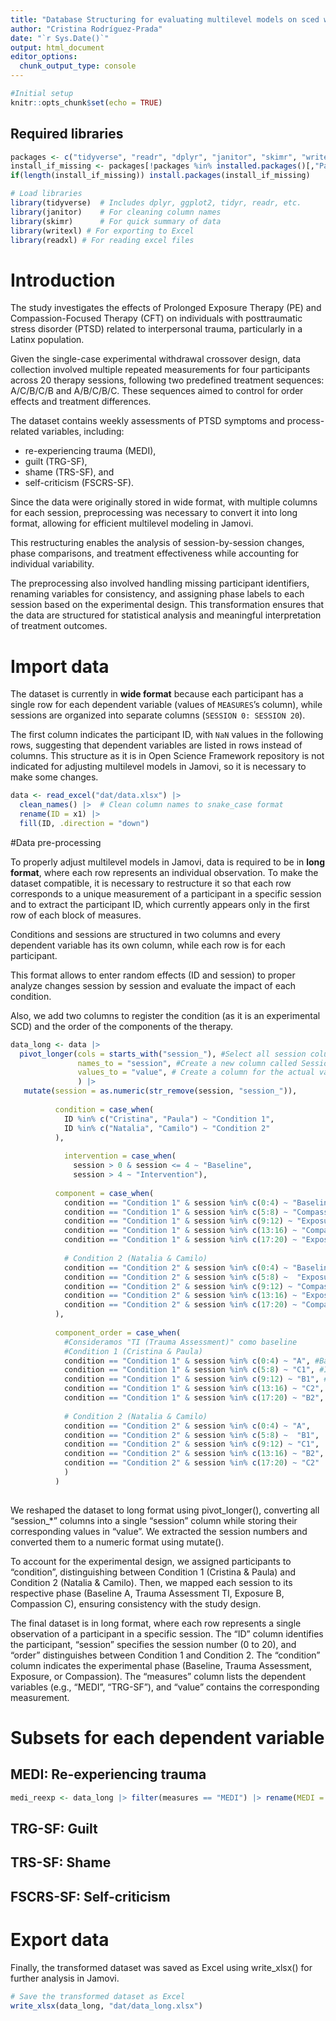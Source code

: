 ```yaml
---
title: "Database Structuring for evaluating multilevel models on sced with empirical data from Bernal et al. 2025"
author: "Cristina Rodríguez-Prada"
date: "`r Sys.Date()`"
output: html_document
editor_options: 
  chunk_output_type: console
---
```


```r
#Initial setup
knitr::opts_chunk$set(echo = TRUE)
```

## Required libraries

```r
packages <- c("tidyverse", "readr", "dplyr", "janitor", "skimr", "writexl", "readxl")
install_if_missing <- packages[!packages %in% installed.packages()[,"Package"]]
if(length(install_if_missing)) install.packages(install_if_missing)

# Load libraries
library(tidyverse)  # Includes dplyr, ggplot2, tidyr, readr, etc.
library(janitor)    # For cleaning column names
library(skimr)      # For quick summary of data
library(writexl) # For exporting to Excel
library(readxl) # For reading excel files
```

# Introduction

The study investigates the effects of Prolonged Exposure Therapy (PE) and Compassion-Focused Therapy (CFT) on individuals with posttraumatic stress disorder (PTSD) related to interpersonal trauma, particularly in a Latinx population.

Given the single-case experimental withdrawal crossover design, data collection involved multiple repeated measurements for four participants across 20 therapy sessions, following two predefined treatment sequences: A/C/B/C/B and A/B/C/B/C.
These sequences aimed to control for order effects and treatment differences.

The dataset contains weekly assessments of PTSD symptoms and process-related variables, including:

-   re-experiencing trauma (MEDI),
-   guilt (TRG-SF),
-   shame (TRS-SF), and
-   self-criticism (FSCRS-SF).

Since the data were originally stored in wide format, with multiple columns for each session, preprocessing was necessary to convert it into long format, allowing for efficient multilevel modeling in Jamovi.

This restructuring enables the analysis of session-by-session changes, phase comparisons, and treatment effectiveness while accounting for individual variability.

The preprocessing also involved handling missing participant identifiers, renaming variables for consistency, and assigning phase labels to each session based on the experimental design.
This transformation ensures that the data are structured for statistical analysis and meaningful interpretation of treatment outcomes.

# Import data

The dataset is currently in **wide format** because each participant has a single row for each dependent variable (values of `MEASURES`'s column), while sessions are organized into separate columns (`SESSION 0: SESSION 20`).

The first column indicates the participant ID, with `NaN` values in the following rows, suggesting that dependent variables are listed in rows instead of columns.
This structure as it is in Open Science Framework repository is not indicated for adjusting multilevel models in Jamovi, so it is necessary to make some changes.

```r
data <- read_excel("dat/data.xlsx") |> 
  clean_names() |>  # Clean column names to snake_case format
  rename(ID = x1) |> 
  fill(ID, .direction = "down")
```

#Data pre-processing

To properly adjust multilevel models in Jamovi, data is required to be in **long format**, where each row represents an individual observation.
To make the dataset compatible, it is necessary to restructure it so that each row corresponds to a unique measurement of a participant in a specific session\
and to extract the participant ID, which currently appears only in the first row of each block of measures.

Conditions and sessions are structured in two columns and every dependent variable has its own column, while each row is for each participant.

This format allows to enter random effects (ID and session) to proper analyze changes session by session and evaluate the impact of each condition.

Also, we add two columns to register the condition (as it is an experimental SCD) and the order of the components of the therapy.

```r
data_long <- data |> 
  pivot_longer(cols = starts_with("session_"), #Select all session columns
               names_to = "session", #Create a new column called Session
               values_to = "value", # Create a column for the actual values
               ) |> 
   mutate(session = as.numeric(str_remove(session, "session_")),
          
          condition = case_when(
            ID %in% c("Cristina", "Paula") ~ "Condition 1",
            ID %in% c("Natalia", "Camilo") ~ "Condition 2"
          ),
          
            intervention = case_when(
              session > 0 & session <= 4 ~ "Baseline",
              session > 4 ~ "Intervention"),
          
          component = case_when(
            condition == "Condition 1" & session %in% c(0:4) ~ "Baseline", 
            condition == "Condition 1" & session %in% c(5:8) ~ "Compassion", 
            condition == "Condition 1" & session %in% c(9:12) ~ "Exposure", 
            condition == "Condition 1" & session %in% c(13:16) ~ "Compassion", 
            condition == "Condition 1" & session %in% c(17:20) ~ "Exposure", 
            
            # Condition 2 (Natalia & Camilo)
            condition == "Condition 2" & session %in% c(0:4) ~ "Baseline", 
            condition == "Condition 2" & session %in% c(5:8) ~  "Exposure", 
            condition == "Condition 2" & session %in% c(9:12) ~ "Compassion",
            condition == "Condition 2" & session %in% c(13:16) ~ "Exposure",
            condition == "Condition 2" & session %in% c(17:20) ~ "Compassion"
          ),
          
          component_order = case_when(
            #Consideramos "TI (Trauma Assessment)" como baseline
            #Condition 1 (Cristina & Paula)
            condition == "Condition 1" & session %in% c(0:4) ~ "A", #Baseline
            condition == "Condition 1" & session %in% c(5:8) ~ "C1", #Intervention: Compassion 1
            condition == "Condition 1" & session %in% c(9:12) ~ "B1", #Intervention: Exposure 1
            condition == "Condition 1" & session %in% c(13:16) ~ "C2", #Intervention: Compassion 2
            condition == "Condition 1" & session %in% c(17:20) ~ "B2", #Intervention: Exposure 2
            
            # Condition 2 (Natalia & Camilo)
            condition == "Condition 2" & session %in% c(0:4) ~ "A",
            condition == "Condition 2" & session %in% c(5:8) ~  "B1",
            condition == "Condition 2" & session %in% c(9:12) ~ "C1",
            condition == "Condition 2" & session %in% c(13:16) ~ "B2",
            condition == "Condition 2" & session %in% c(17:20) ~ "C2"
            )
          )
  
```

We reshaped the dataset to long format using pivot_longer(), converting all "session\_\*" columns into a single "session" column while storing their corresponding values in "value".
We extracted the session numbers and converted them to a numeric format using mutate().

To account for the experimental design, we assigned participants to "condition", distinguishing between Condition 1 (Cristina & Paula) and Condition 2 (Natalia & Camilo).
Then, we mapped each session to its respective phase (Baseline A, Trauma Assessment TI, Exposure B, Compassion C), ensuring consistency with the study design.

The final dataset is in long format, where each row represents a single observation of a participant in a specific session.
The "ID" column identifies the participant, "session" specifies the session number (0 to 20), and "order" distinguishes between Condition 1 and Condition 2.
The "condition" column indicates the experimental phase (Baseline, Trauma Assessment, Exposure, or Compassion).
The "measures" column lists the dependent variables (e.g., "MEDI", "TRG-SF"), and "value" contains the corresponding measurement.

# Subsets for each dependent variable

## MEDI: Re-experiencing trauma

```r
medi_reexp <- data_long |> filter(measures == "MEDI") |> rename(MEDI = value) |> select(-measures, everything())
```

## TRG-SF: Guilt

## TRS-SF: Shame

## FSCRS-SF: Self-criticism

# Export data

Finally, the transformed dataset was saved as Excel using write_xlsx() for further analysis in Jamovi.

```r
# Save the transformed dataset as Excel
write_xlsx(data_long, "dat/data_long.xlsx")
```

